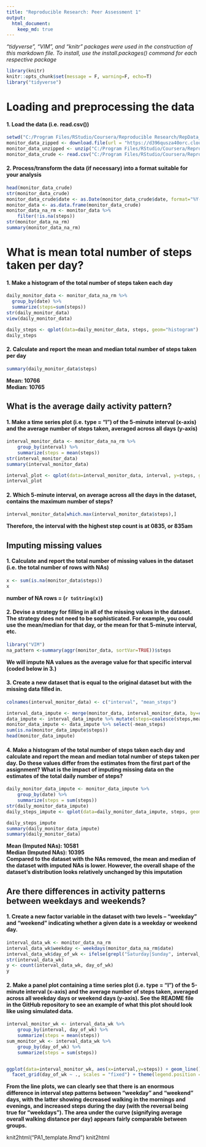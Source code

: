 ```yaml
---
title: "Reproducible Research: Peer Assessment 1"
output: 
  html_document:
    keep_md: true
---
```

*"tidyverse", "VIM", and "knitr" packages were used in the construction of this markdown file. To install, use the install.packages() command for each respective package*

```r
library(knitr)
knitr::opts_chunk$set(message = F, warning=F, echo=T)
library("tidyverse")
```

# Loading and preprocessing the data
#### 1. Load the data (i.e. read.csv())
```r
setwd("C:/Program Files/RStudio/Coursera/Reproducible Research/RepData_PeerAssessment1")
monitor_data_zipped <- download.file(url = "https://d396qusza40orc.cloudfront.net/repdata%2Fdata%2Factivity.zip",destfile = "C:/Program Files/RStudio/Coursera/Reproducible Research/RepData_PeerAssessment1/monitor_data_zipped.zip")
monitor_data_unzipped <- unzip("C:/Program Files/RStudio/Coursera/Reproducible Research/RepData_PeerAssessment1/monitor_data_zipped.zip")
monitor_data_crude <- read.csv("C:/Program Files/RStudio/Coursera/Reproducible Research/RepData_PeerAssessment1/activity.csv")
```
#### 2. Process/transform the data (if necessary) into a format suitable for your analysis
```r
head(monitor_data_crude)
str(monitor_data_crude)
monitor_data_crude$date <- as.Date(monitor_data_crude$date, format="%Y-%m-%d")
monitor_data <- as.data.frame(monitor_data_crude)
monitor_data_na_rm <- monitor_data %>% 
    filter(!is.na(steps))
str(monitor_data_na_rm)
summary(monitor_data_na_rm)
```

# What is mean total number of steps taken per day?
#### 1. Make a histogram of the total number of steps taken each day
```r
daily_monitor_data <- monitor_data_na_rm %>%
  group_by(date) %>%
  summarize(steps=sum(steps))
str(daily_monitor_data)
view(daily_monitor_data)

daily_steps <- qplot(data=daily_monitor_data, steps, geom="histogram")
daily_steps
```
#### 2. Calculate and report the mean and median total number of steps taken per day
```r
summary(daily_monitor_data$steps)
```
**Mean: 10766**  
**Median: 10765**

## What is the average daily activity pattern?
#### 1. Make a time series plot (i.e. type = "l") of the 5-minute interval (x-axis) and the average number of steps taken, averaged across all days (y-axis)
```r
interval_monitor_data <- monitor_data_na_rm %>% 
    group_by(interval) %>% 
    summarize(steps = mean(steps))
str(interval_monitor_data)
summary(interval_monitor_data)

interval_plot <- qplot(data=interval_monitor_data, interval, y=steps, geom="line")
interval_plot
```

#### 2. Which 5-minute interval, on average across all the days in the dataset, contains the maximum number of steps?
```r
interval_monitor_data[which.max(interval_monitor_data$steps),]
```
**Therefore, the interval with the highest step count is at 0835, or 835am**

## Imputing missing values
#### 1. Calculate and report the total number of missing values in the dataset (i.e. the total number of rows with NAs)
```r
x <- sum(is.na(monitor_data$steps))
x
```
**number of NA rows = (`r toString(x)`)**

#### 2. Devise a strategy for filling in all of the missing values in the dataset. The strategy does not need to be sophisticated. For example, you could use the mean/median for that day, or the mean for that 5-minute interval, etc.
```r
library("VIM")
na_pattern <-summary(aggr(monitor_data, sortVar=TRUE))$steps
```
**We will impute NA values as the average value for that specific interval (coded below in 3.)**

#### 3. Create a new dataset that is equal to the original dataset but with the missing data filled in.
```r
colnames(interval_monitor_data) <- c("interval", "mean_steps")

interval_data_impute <- merge(monitor_data, interval_monitor_data, by=c("interval"))
data_impute <- interval_data_impute %>% mutate(steps=coalesce(steps,mean_steps))
monitor_data_impute <- data_impute %>% select(-mean_steps)
sum(is.na(monitor_data_impute$steps))
head(monitor_data_impute)
```

#### 4. Make a histogram of the total number of steps taken each day and calculate and report the mean and median total number of steps taken per day. Do these values differ from the estimates from the first part of the assignment? What is the impact of imputing missing data on the estimates of the total daily number of steps?
```r
daily_monitor_data_impute <- monitor_data_impute %>% 
    group_by(date) %>% 
    summarize(steps = sum(steps))
str(daily_monitor_data_impute)
daily_steps_impute <- qplot(data=daily_monitor_data_impute, steps, geom="histogram")

daily_steps_impute
summary(daily_monitor_data_impute)
summary(daily_monitor_data)
```
**Mean (Imputed NAs): 10581**   
**Median (Imputed NAs): 10395**  
**Compared to the dataset with the NAs removed, the mean and median of the dataset with imputed NAs is lower. However, the overall shape of the dataset's distribution looks relatively unchanged by this imputation**  

## Are there differences in activity patterns between weekdays and weekends?
#### 1. Create a new factor variable in the dataset with two levels – “weekday” and “weekend” indicating whether a given date is a weekday or weekend day.
```r
interval_data_wk <- monitor_data_na_rm
interval_data_wk$weekday <- weekdays(monitor_data_na_rm$date)
interval_data_wk$day_of_wk <- ifelse(grepl("Saturday|Sunday", interval_data_wk$weekday),"weekend","weekday")
str(interval_data_wk)
y <- count(interval_data_wk, day_of_wk)
y
```

#### 2. Make a panel plot containing a time series plot (i.e. type = "l") of the 5-minute interval (x-axis) and the average number of steps taken, averaged across all weekday days or weekend days (y-axis). See the README file in the GitHub repository to see an example of what this plot should look like using simulated data.
```r
interval_monitor_wk <- interval_data_wk %>% 
    group_by(interval, day_of_wk) %>% 
    summarize(steps = mean(steps))
sum_monitor_wk <- interval_data_wk %>% 
    group_by(day_of_wk) %>% 
    summarize(steps = sum(steps))


ggplot(data=interval_monitor_wk, aes(x=interval,y=steps)) + geom_line() +
  facet_grid(day_of_wk ~ ., scales = "fixed") + theme(legend.position = "none")
```
**From the line plots, we can clearly see that there is an enormous difference in interval step patterns between "weekday" and "weekend" days, with the latter showing decreased walking in the mornings and evenings, and increased steps during the day (with the reversal being true for "weekdays"). The area under the curve (signifying average overall walking distance per day) appears fairly comparable between groups.**

knit2html("PA1_template.Rmd")
knit2html